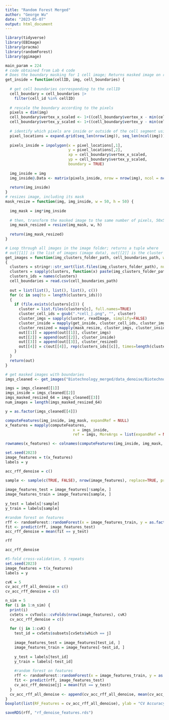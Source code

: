 ---
title: "Random Forest Merged"
author: "George Wu"
date: "2023-05-07"
output: html_document
---

```{r setup, warning=FALSE}
library(tidyverse)
library(EBImage)
library(pracma)
library(randomForest)
library(ggimage)
```

```{r}
main_param = 224
# code obtained from Lab 4 code
# Does the boundary masking for 1 cell image; Returns masked image on region of interest
get_inside = function(cellID, img, cell_boundaries) {
  
  # get cell boundaries corresponding to the cellID
  cell_boundary = cell_boundaries |>
    filter(cell_id %in% cellID)
  
  # rescale the boundary according to the pixels
  pixels = dim(img)
  cell_boundary$vertex_x_scaled <- 1+((cell_boundary$vertex_x - min(cell_boundary$vertex_x))/0.2125)
  cell_boundary$vertex_y_scaled <- 1+((cell_boundary$vertex_y - min(cell_boundary$vertex_y))/0.2125)
  
  # identify which pixels are inside or outside of the cell segment using inpolygon
  pixel_locations = expand.grid(seq_len(nrow(img)), seq_len(ncol(img)))
  
  pixels_inside = inpolygon(x = pixel_locations[,1],
                            y = pixel_locations[,2],
                            xp = cell_boundary$vertex_x_scaled,
                            yp = cell_boundary$vertex_y_scaled,
                            boundary = TRUE)
  
  img_inside = img
  img_inside@.Data <- matrix(pixels_inside, nrow = nrow(img), ncol = ncol(img))
  
  return(img_inside)
}
# resizes image, including its mask
mask_resize = function(img, img_inside, w = 50, h = 50) {
  
  img_mask = img*img_inside
  
  # then, transform the masked image to the same number of pixels, 50x50
  img_mask_resized = resize(img_mask, w, h)
  
  return(img_mask_resized)
}

# Loop through all images in the image folder; returns a tuple where 
# out[[1]] is the list of images (image data), out[[2]] is the cluster it belongs to
get_images = function(img_clusters_folder_path, cell_boundaries_path, w=50, h=50)
{
  clusters = stringr::str_sort(list.files(img_clusters_folder_path), num = TRUE)
  clusters = sapply(clusters, function(x) paste(img_clusters_folder_path, x, sep=''))
  clusters_ids = names(clusters)
  cell_boundaries = read.csv(cell_boundaries_path)
  
  out = list(list(), list(), list(), c())
  for (c in seq(to = length(clusters_ids)))
  {
    if (file.exists(clusters[c])) {
      cluster = list.files(clusters[c], full.names=TRUE)
      cluster_cell_ids = gsub(".*cell_|.png", "", cluster)
      cluster_imgs = sapply(cluster, readImage, simplify=FALSE)
      cluster_inside = mapply(get_inside, cluster_cell_ids, cluster_imgs, MoreArgs = list(cell_boundaries = cell_boundaries), SIMPLIFY = FALSE)
      cluster_resized = mapply(mask_resize, cluster_imgs, cluster_inside, MoreArgs = list(w=main_param, h=main_param), SIMPLIFY = FALSE)
      out[[1]] = append(out[[1]], cluster_imgs)
      out[[2]] = append(out[[2]], cluster_inside)
      out[[3]] = append(out[[3]], cluster_resized)
      out[[4]] = c(out[[4]], rep(clusters_ids[[c]], times=length(cluster_cell_ids)))
    }
  }
  return(out)
}
```

```{r}
# get masked images with boundaries
imgs_cleaned <- get_images("Biotechnology_merged/data_denoise/Biotechnology/data_processed/cell_images/", "Biotechnology_merged/data_denoise/Biotechnology/data_processed/cell_boundaries.csv.gz", main_param, main_param)
```

```{r}
imgs = imgs_cleaned[[1]]
imgs_inside = imgs_cleaned[[2]]
imgs_masked_resized_64 = imgs_cleaned[[3]]
num_images = length(imgs_masked_resized_64)
```

```{r}
y = as.factor(imgs_cleaned[[4]])
```

```{r}
computeFeatures(img_inside, img_mask, expandRef = NULL)
x_features = mapply(computeFeatures, 
                              x = imgs_inside,
                              ref = imgs, MoreArgs = list(expandRef = NULL))

```

```{r}
rownames(x_features) <- colnames(computeFeatures(img_inside, img_mask, expandRef = NULL))
```

```{r}
set.seed(2023)
image_features = t(x_features)
labels = y

acc_rff_denoise = c()

sample <- sample(c(TRUE, FALSE), nrow(image_features), replace=TRUE, prob=c(0.8,0.2))
    
image_features_test = image_features[!sample, ]
image_features_train = image_features[sample, ]
    
y_test = labels[!sample]
y_train = labels[sample]

#random forest on features    
rff <- randomForest::randomForest(x = image_features_train, y = as.factor(y_train))
fit <- predict(rff, image_features_test)
acc_rff_denoise = mean(fit == y_test)
```

```{r}
rff
```

```{r}
acc_rff_denoise
```

```{r}
#5-fold cross-validation, 5 repeats
set.seed(2023)
image_features = t(x_features)
labels = y

cvK = 5
cv_acc_rff_all_denoise = c()
cv_acc_rff_denoise = c()

n_sim = 5
for (i in 1:n_sim) {
  print(i)
  cvSets = cvTools::cvFolds(nrow(image_features), cvK)
  cv_acc_rff_denoise = c()
  
  for (j in 1:cvK) {
    test_id = cvSets$subsets[cvSets$which == j]
  
    image_features_test = image_features[test_id, ]
    image_features_train = image_features[-test_id, ]
    
    y_test = labels[test_id]
    y_train = labels[-test_id]
    
    #random forest on features
    rff <- randomForest::randomForest(x = image_features_train, y = as.factor(y_train))
    fit <- predict(rff, image_features_test)
    cv_acc_rff_denoise[j] = mean(fit == y_test)
  }
  cv_acc_rff_all_denoise <- append(cv_acc_rff_all_denoise, mean(cv_acc_rff_denoise))
}
boxplot(list(RF_Features = cv_acc_rff_all_denoise), ylab = "CV Accuracy", xlab = "Random Forest Model")
```

```{r}
saveRDS(rff, "rf_denoise_features.rds")
```
